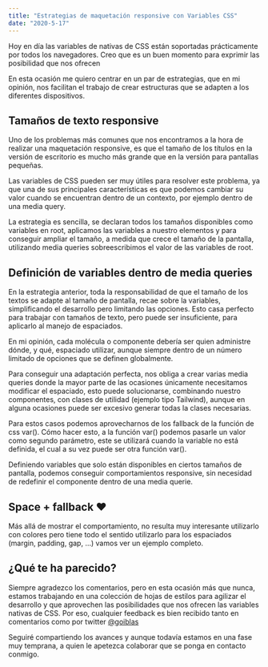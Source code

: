 ```yaml
---
title: "Estrategias de maquetación responsive con Variables CSS"
date: "2020-5-17"
---
```

Hoy en día las variables de nativas de CSS están soportadas prácticamente por todos los navegadores. Creo que es un buen momento para exprimir las posibilidad que nos ofrecen

En esta ocasión me quiero centrar en un par de estrategias, que en mi opinión, nos facilitan el trabajo de crear estructuras que se adapten a los diferentes dispositivos.

## Tamaños de texto responsive

Uno de los problemas más comunes que nos encontramos a la hora de realizar una maquetación responsive, es que el tamaño de los títulos en la versión de escritorio es mucho más grande que en la versión para pantallas pequeñas.

Las variables de CSS pueden ser muy útiles para resolver este problema, ya que una de sus principales características es que podemos cambiar su valor cuando se encuentran dentro de un contexto, por ejemplo dentro de una media query.

La estrategia es sencilla, se declaran todos los tamaños disponibles como variables en root, aplicamos las variables a nuestro elementos y para conseguir ampliar el tamaño, a medida que crece el tamaño de la pantalla, utilizando media queries sobreescribimos el valor de las variables de root.

<Codepen hash="NWGLjXP" title="Responsive types" />

## Definición de variables dentro de media queries

En la estrategia anterior, toda la responsabilidad de que el tamaño de los textos se adapte al tamaño de pantalla, recae sobre la variables, simplificando el desarrollo pero limitando las opciones. Esto casa perfecto para trabajar con tamaños de texto, pero puede ser insuficiente, para aplicarlo al manejo de espaciados.

En mi opinión, cada molécula o componente debería ser quien administre dónde, y qué, espaciado utilizar, aunque siempre dentro de un número limitado de opciones que se definen globalmente.

Para conseguir una adaptación perfecta, nos obliga a crear varias media queries donde la mayor parte de las ocasiones únicamente necesitamos modificar el espaciado, esto puede solucionarse, combinando nuestro componentes, con clases de utilidad (ejemplo tipo Tailwind), aunque en alguna ocasiones puede ser excesivo generar todas la clases necesarias.

Para estos casos podemos aprovecharnos de los fallback de la función de css var(). Cómo hacer esto, a la función var() podemos pasarle un valor como segundo parámetro, este se utilizará cuando la variable no está definida, el cual a su vez puede ser otra función var().

Definiendo variables que solo están disponibles en ciertos tamaños de pantalla, podemos conseguir comportamientos responsive, sin necesidad de redefinir el componente dentro de una media querie.

<Codepen hash="BaoqvXV" title="Responsive & var() fallback" />

## Space + fallback ❤️

Más allá de mostrar el comportamiento, no resulta muy interesante utilizarlo con colores pero tiene todo el sentido utilizarlo para los espaciados (margin, padding, gap, …) vamos ver un ejemplo completo.

<Codepen hash="QWjZYEP" title="Example responsive with variables CSS" />

## ¿Qué te ha parecido?

Siempre agradezco los comentarios, pero en esta ocasión más que nunca, estamos trabajando en una colección de hojas de estilos para agilizar el desarrollo y que aprovechen las posibilidades que nos ofrecen las variables nativas de CSS. Por eso, cualquier feedback es bien recibido tanto en comentarios como por twitter [@goiblas](https://twitter.com/goiblas)

Seguiré compartiendo los avances y aunque todavía estamos en una fase muy temprana, a quien le apetezca colaborar que se ponga en contacto conmigo.